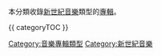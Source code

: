 {{Catnav|頁面分類|各種主題的頁面分類|類型|音樂專輯類型}}

本分類收錄[[新世紀音樂|新世紀音樂]]類型的[[音樂專輯|專輯]]。

{{ categoryTOC }}
{{Commonscat|NewAge albums}}

[[Category:音樂專輯類型|Category:音樂專輯類型]]
[[Category:新世紀音樂|Category:新世紀音樂]]